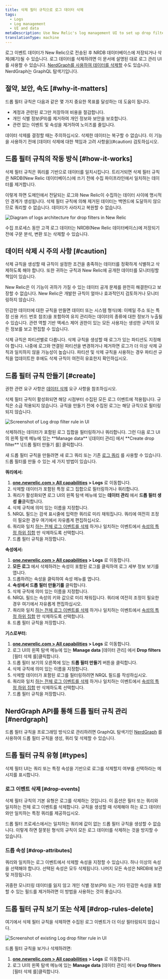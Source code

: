 ```yaml
---
title: 삭제 필터 규칙으로 로그 데이터 삭제
tags:
  - Logs
  - Log management
  - UI and data
metaDescription: Use New Relic's log management UI to set up drop filter rules for dropping specific types of log data.
translationType: machine
---
```





로그 이벤트 데이터가 New Relic으로 전송된 후 NRDB 데이터베이스에 저장되거나 삭제(폐기)될 수 있습니다. 로그 데이터를 삭제하려면 이 문서에 설명된 대로 로그 관리 UI를 사용할 수 있습니다. [NerdGraph를 사용하여 데이터를 삭제할](/docs/accounts/accounts/data-management/drop-data-using-nerdgraph) 수도 있습니다. NerdGraph는 GraphQL 탐색기입니다.

## 절약, 보안, 속도 [#why-it-matters]

드롭 필터 규칙은 다음과 같은 몇 가지 중요한 목표를 달성하는 데 도움이 됩니다.

* 계정과 관련된 로그만 저장하여 비용을 절감합니다.
* 개인 식별 정보(PII)를 제거하여 개인 정보와 보안을 보호합니다.
* 관련 없는 이벤트 및 속성을 제거하여 노이즈를 줄입니다.

<Callout variant="caution">
  데이터 삭제를 결정할 때는 주의하십시오. 삭제한 데이터는 복구할 수 없습니다. 이 기능을 사용하기 전에 [데이터 삭제에 대한 책임과 고려 사항을](#caution) 검토하십시오.
</Callout>

## 드롭 필터 규칙의 작동 방식 [#how-it-works]

삭제 필터 규칙은 쿼리를 기반으로 데이터를 일치시킵니다. 트리거되면 삭제 필터 규칙은 NRDB(New Relic 데이터베이스)에 쓰기 전에 수집 파이프라인에서 일치하는 데이터를 제거합니다.

이렇게 하면 도메인에서 전달되는 로그와 New Relic이 수집하는 데이터 사이에 명시적인 경계가 생성됩니다. 삭제 필터 규칙에 의해 제거된 데이터는 백엔드에 도달하지 않으므로 쿼리할 수 없습니다. 데이터가 사라지고 복원할 수 없습니다.

<img
  title="Logs architecture for drop filters in New Relic"
  alt="Diagram of logs architecture for drop filters in New Relic"
  src={logsIngestPipeline}
/>

<figcaption>
  수집 프로세스 동안 고객 로그 데이터는 NRDB(New Relic 데이터베이스)에 저장되기 전에 구문 분석, 변환 또는 삭제할 수 있습니다.
</figcaption>

## 데이터 삭제 시 주의 사항 [#caution]

삭제 규칙을 생성할 때 규칙이 설정한 조건을 충족하는 데이터를 정확하게 식별하고 삭제하도록 해야 합니다. 또한 귀하는 규칙과 New Relic에 공개한 데이터를 모니터링할 책임이 있습니다.

New Relic은 이 기능이 귀하가 가질 수 있는 데이터 공개 문제를 완전히 해결한다고 보장할 수 없습니다. New Relic은 개발한 규칙이 얼마나 효과적인지 검토하거나 모니터링하지 않습니다.

민감한 데이터에 대한 규칙을 만들면 데이터 또는 시스템 형식(예: 이메일 주소 또는 특정 신용 카드 번호 참조)을 포함하여 유지 관리하는 데이터의 종류에 대한 정보가 누출될 수 있습니다. 관련 역할 기반 액세스 제어 권한이 있는 모든 사용자는 생성한 규칙의 모든 정보를 보고 편집할 수 있습니다.

<Callout variant="caution">
  삭제 규칙은 파티션별로 다릅니다. 삭제 규칙을 생성할 때 로그가 있는 파티션도 지정해야 합니다. 나중에 로그와 연결된 파티션을 변경하거나 제거하면 로그가 더 이상 삭제 규칙과 일치하지 않을 가능성이 높습니다. 파티션 및 삭제 규칙을 사용하는 경우 파티션 규칙을 업데이트한 후에도 삭제 규칙이 여전히 유효한지 확인하십시오.
</Callout>

## 드롭 필터 규칙 만들기 [#create]

권한 관련 요구 사항은 [데이터 삭제](/docs/data-apis/manage-data/drop-data-using-nerdgraph#requirements) 요구 사항을 참조하십시오.

삭제 필터 규칙이 활성화되면 해당 시점부터 수집된 모든 로그 이벤트에 적용됩니다. 규칙은 소급 적용되지 않습니다. 규칙을 만들기 전에 수집된 로그는 해당 규칙으로 필터링되지 않습니다.

<img
  title="Log drop filter rule"
  alt="Screenshot of Log drop filter rule in UI"
  src={logsDropFilterSelection1}
/>

<figcaption>
  삭제하려는 데이터가 포함된 로그 집합을 필터링하거나 쿼리합니다. 그런 다음 로그 UI의 왼쪽 탐색 메뉴에 있는 **Manage data** \[데이터 관리] 에서 **Create drop filter** \[드롭 필터 만들기 를] 클릭합니다.
</figcaption>

새 드롭 필터 규칙을 만들려면 새 로그 쿼리 또는 기존 [로그 쿼리](/docs/logs/new-relic-logs/ui-data/query-syntax-logs) 를 사용할 수 있습니다. 드롭 필터를 만들 수 있는 세 가지 방법이 있습니다.

**쿼리에서:**

1. **[one.newrelic.com > All capabilities](https://one.newrelic.com/all-capabilities) > Logs** 로 이동합니다.
2. 삭제할 데이터가 포함된 특정 로그 집합으로 필터링하거나 쿼리합니다.
3. 쿼리가 활성화되면 로그 UI의 왼쪽 탐색 메뉴에 있는 **데이터 관리** 에서 **드롭 필터 생성 을**클릭합니다.
4. 삭제 규칙에 의미 있는 이름을 지정합니다.
5. NRQL 필드는 검색 표시줄에 입력한 쿼리로 미리 채워집니다. 쿼리에 여전히 조정이 필요한 경우 여기에서 자유롭게 편집하십시오.
6. 쿼리와 일치 [하는 전체 로그 이벤트를 삭제](#drop-events) 하거나 일치하는 이벤트에서 [속성의 특정 하위 집합](#drop-attributes) 만 삭제하도록 선택합니다.
7. 드롭 필터 규칙을 저장합니다.

**속성에서:**

1. **[one.newrelic.com > All capabilities](https://one.newrelic.com/all-capabilities) > Logs** 로 이동합니다.
2. **모든 로그** 에서 삭제하려는 속성이 포함된 로그를 클릭하여 로그 세부 정보 보기를 엽니다.
3. 드롭하려는 속성을 클릭하여 속성 메뉴를 엽니다.
4. **속성에서 드롭 필터 만들기를** 클릭합니다.
5. 삭제 규칙에 의미 있는 이름을 지정합니다.
6. NRQL 필드는 속성의 키와 값으로 미리 채워집니다. 쿼리에 여전히 조정이 필요한 경우 여기에서 자유롭게 편집하십시오.
7. 쿼리와 일치 [하는 전체 로그 이벤트를 삭제](#drop-events) 하거나 일치하는 이벤트에서 [속성의 특정 하위 집합](#drop-attributes) 만 삭제하도록 선택합니다.
8. 드롭 필터 규칙을 저장합니다.

**기스로부터:**

1. **[one.newrelic.com > All capabilities](https://one.newrelic.com/all-capabilities) > Logs** 로 이동합니다.
2. 로그 UI의 왼쪽 탐색 메뉴에 있는 **Manage data** \[데이터 관리] 에서 **Drop filters** \[필터 삭제 를]클릭합니다.
3. 드롭 필터 보기의 오른쪽에 있는 **드롭 필터 만들기** 버튼을 클릭합니다.
4. 삭제 규칙에 의미 있는 이름을 지정합니다.
5. 삭제할 데이터가 포함된 로그를 필터링하려면 NRQL 필드를 작성하십시오.
6. 쿼리와 일치 [하는 전체 로그 이벤트를 삭제](#drop-events) 하거나 일치하는 이벤트에서 [속성의 특정 하위 집합](#drop-attributes) 만 삭제하도록 선택합니다.
7. 드롭 필터 규칙을 저장합니다.

## NerdGraph API를 통해 드롭 필터 규칙 관리 [#nerdgraph]

드롭 필터 규칙을 프로그래밍 방식으로 관리하려면 GraphQL 탐색기인 [NerdGraph](/docs/accounts/accounts/data-management/drop-data-using-nerdgraph) 를 사용하여 드롭 필터 규칙을 생성, 쿼리 및 삭제할 수 있습니다.

## 드롭 필터 규칙 유형 [#types]

삭제 필터 UI는 쿼리 또는 특정 속성을 기반으로 로그를 삭제할지 여부를 선택하라는 메시지를 표시합니다.

### 로그 이벤트 삭제 [#drop-events]

삭제 필터 규칙의 기본 유형은 로그를 삭제하는 것입니다. 이 옵션은 필터 또는 쿼리와 일치하는 전체 로그 이벤트를 삭제합니다. 규칙을 생성할 때 삭제해야 하는 로그 데이터와만 일치하는 특정 쿼리를 제공하십시오.

드롭 필터 프로세스에서는 일치하는 쿼리에 값이 없는 드롭 필터 규칙을 생성할 수 없습니다. 이렇게 하면 잘못된 형식의 규칙이 모든 로그 데이터를 삭제하는 것을 방지할 수 있습니다.

### 드롭 속성 [#drop-attributes]

쿼리와 일치하는 로그 이벤트에서 삭제할 속성을 지정할 수 있습니다. 하나 이상의 속성을 선택해야 합니다. 선택된 속성은 모두 삭제됩니다. 나머지 모든 속성은 NRDB에 보관 및 저장됩니다.

<Callout variant="tip">
  귀중한 모니터링 데이터를 잃지 않고 개인 식별 정보(PII) 또는 기타 민감한 속성을 포함할 수 있는 필드를 제거하려면 이 방법을 사용하는 것이 좋습니다.
</Callout>

## 드롭 필터 규칙 보기 또는 삭제 [#drop-rules-delete]

여기에서 삭제 필터 규칙을 삭제하면 수집된 로그 이벤트가 더 이상 필터링되지 않습니다.

<img
  title="Log drop filter rule"
  alt="Screenshot of existing Log drop filter rule in UI"
  src={logsDropFilterView}
/>

드롭 필터 규칙을 보거나 삭제하려면:

1. **[one.newrelic.com > All capabilities](https://one.newrelic.com/all-capabilities) > Logs** 로 이동합니다.
2. 로그 UI의 왼쪽 탐색 메뉴에 있는 **Manage data** \[데이터 관리] 에서 **Drop filters** \[필터 삭제 를]클릭합니다.